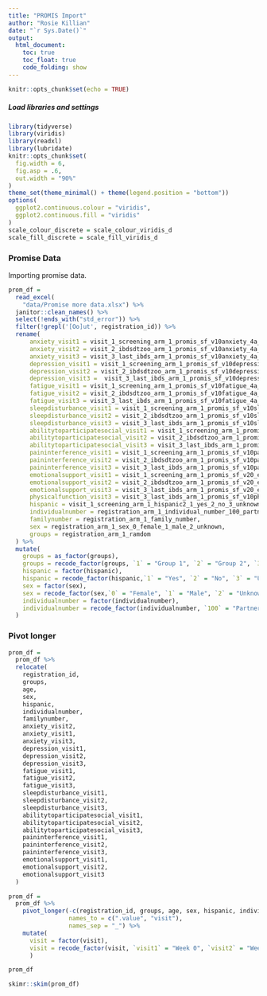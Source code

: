 ---
title: "PROMIS Import"
author: "Rosie Killian"
date: "`r Sys.Date()`"
output:
  html_document:
    toc: true
    toc_float: true
    code_folding: show
---

```{r setup, include=FALSE}
knitr::opts_chunk$set(echo = TRUE)

```

##### Load libraries and settings

```{r libraries and settings, warning=FALSE, message=FALSE}

library(tidyverse)
library(viridis)
library(readxl)
library(lubridate)
knitr::opts_chunk$set(
  fig.width = 6,
  fig.asp = .6,
  out.width = "90%"
)
theme_set(theme_minimal() + theme(legend.position = "bottom"))
options(
  ggplot2.continuous.colour = "viridis",
  ggplot2.continuous.fill = "viridis"
)
scale_colour_discrete = scale_colour_viridis_d
scale_fill_discrete = scale_fill_viridis_d
```

### Promise Data

Importing promise data.

```{r import asa24}
prom_df = 
  read_excel(
    "data/Promise more data.xlsx") %>%
  janitor::clean_names() %>% 
  select(!ends_with("std_error")) %>% 
  filter(!grepl('[Oo]ut', registration_id)) %>% 
  rename(
      anxiety_visit1 = visit_1_screening_arm_1_promis_sf_v10anxiety_4a_tscore,
      anxiety_visit2 = visit_2_ibdsdtzoo_arm_1_promis_sf_v10anxiety_4a_tscore,
      anxiety_visit3 = visit_3_last_ibds_arm_1_promis_sf_v10anxiety_4a_tscore,
      depression_visit1 = visit_1_screening_arm_1_promis_sf_v10depression_4a_tscore,
      depression_visit2 = visit_2_ibdsdtzoo_arm_1_promis_sf_v10depression_4a_tscore,
      depression_visit3 =  visit_3_last_ibds_arm_1_promis_sf_v10depression_4a_tscore,
      fatigue_visit1 = visit_1_screening_arm_1_promis_sf_v10fatigue_4a_tscore,
      fatigue_visit2 = visit_2_ibdsdtzoo_arm_1_promis_sf_v10fatigue_4a_tscore,
      fatigue_visit3 = visit_3_last_ibds_arm_1_promis_sf_v10fatigue_4a_tscore,
      sleepdisturbance_visit1 = visit_1_screening_arm_1_promis_sf_v10sleep_disturbance_4a_tscore,
      sleepdisturbance_visit2 = visit_2_ibdsdtzoo_arm_1_promis_sf_v10sleep_disturbance_4a_tscore,
      sleepdisturbance_visit3 = visit_3_last_ibds_arm_1_promis_sf_v10sleep_disturbance_4a_tscore,
      abilitytoparticipatesocial_visit1 = visit_1_screening_arm_1_promis_sf_v20_ability_to_participate_social_4a_tscore,
      abilitytoparticipatesocial_visit2 = visit_2_ibdsdtzoo_arm_1_promis_sf_v20_ability_to_participate_social_4a_tscore,
      abilitytoparticipatesocial_visit3 = visit_3_last_ibds_arm_1_promis_sf_v20_ability_to_participate_social_4a_tscore,
      paininterference_visit1 = visit_1_screening_arm_1_promis_sf_v10pain_interference_4a_tscore,
      paininterference_visit2 = visit_2_ibdsdtzoo_arm_1_promis_sf_v10pain_interference_4a_tscore,
      paininterference_visit3 = visit_3_last_ibds_arm_1_promis_sf_v10pain_interference_4a_tscore,
      emotionalsupport_visit1 = visit_1_screening_arm_1_promis_sf_v20_emotional_support_4a_tscore,
      emotionalsupport_visit2 = visit_2_ibdsdtzoo_arm_1_promis_sf_v20_emotional_support_4a_tscore,
      emotionalsupport_visit3 = visit_3_last_ibds_arm_1_promis_sf_v20_emotional_support_4a_tscore,
      physicalfunction_visit3 = visit_3_last_ibds_arm_1_promis_sf_v10physical_function_4a_tscore,
      hispanic = visit_1_screening_arm_1_hispanic2_1_yes_2_no_3_unknown_or_not_reported,
      individualnumber = registration_arm_1_individual_number_100_partner_101_sibling_1001_mother,
      familynumber = registration_arm_1_family_number,
      sex = registration_arm_1_sex_0_female_1_male_2_unknown,
      groups = registration_arm_1_ramdom
  ) %>% 
  mutate(
    groups = as_factor(groups),
    groups = recode_factor(groups, `1` = "Group 1", `2` = "Group 2", `3` = "Group 3P", `4` = "Group 3C"),
    hispanic = factor(hispanic),
    hispanic = recode_factor(hispanic,`1` = "Yes", `2` = "No", `3` = "Unknown"),
    sex = factor(sex),
    sex = recode_factor(sex,`0` = "Female", `1` = "Male", `2` = "Unknown"),
    individualnumber = factor(individualnumber),
    individualnumber = recode_factor(individualnumber, `100` = "Partner", `101` = "Sibling", `1001` = "Mother")
  )
```

### Pivot longer

```{r}
prom_df =
  prom_df %>% 
  relocate(
    registration_id,
    groups,
    age,
    sex,
    hispanic,
    individualnumber,
    familynumber,
    anxiety_visit2,
    anxiety_visit1,
    anxiety_visit3,
    depression_visit1,
    depression_visit2,
    depression_visit3,
    fatigue_visit1,
    fatigue_visit2,
    fatigue_visit3,
    sleepdisturbance_visit1,
    sleepdisturbance_visit2,
    sleepdisturbance_visit3,
    abilitytoparticipatesocial_visit1,
    abilitytoparticipatesocial_visit2,
    abilitytoparticipatesocial_visit3,
    paininterference_visit1,
    paininterference_visit2,
    paininterference_visit3,
    emotionalsupport_visit1,
    emotionalsupport_visit2,
    emotionalsupport_visit3
  )

prom_df =
  prom_df %>% 
    pivot_longer(-c(registration_id, groups, age, sex, hispanic, individualnumber, familynumber),
                 names_to = c(".value", "visit"), 
                 names_sep = "_") %>% 
    mutate(
      visit = factor(visit),
      visit = recode_factor(visit, `visit1` = "Week 0", `visit2` = "Week 8", `visit3` = "Week 36")
      )

prom_df

skimr::skim(prom_df)
```
